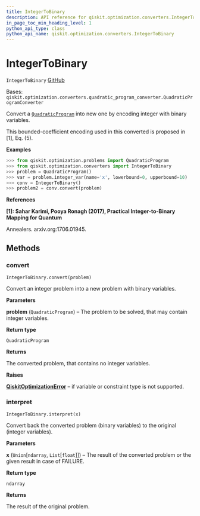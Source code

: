 ```yaml
---
title: IntegerToBinary
description: API reference for qiskit.optimization.converters.IntegerToBinary
in_page_toc_min_heading_level: 1
python_api_type: class
python_api_name: qiskit.optimization.converters.IntegerToBinary
---
```


# IntegerToBinary

<span id="qiskit.optimization.converters.IntegerToBinary" />

`IntegerToBinary` [GitHub](https://github.com/qiskit-community/qiskit-aqua/tree/stable/0.9/qiskit/optimization/converters/integer_to_binary.py "view source code")

Bases: `qiskit.optimization.converters.quadratic_program_converter.QuadraticProgramConverter`

Convert a [`QuadraticProgram`](qiskit.optimization.problems.QuadraticProgram "qiskit.optimization.problems.QuadraticProgram") into new one by encoding integer with binary variables.

This bounded-coefficient encoding used in this converted is proposed in \[1], Eq. (5).

**Examples**

```python
>>> from qiskit.optimization.problems import QuadraticProgram
>>> from qiskit.optimization.converters import IntegerToBinary
>>> problem = QuadraticProgram()
>>> var = problem.integer_var(name='x', lowerbound=0, upperbound=10)
>>> conv = IntegerToBinary()
>>> problem2 = conv.convert(problem)
```

**References**

**\[1]: Sahar Karimi, Pooya Ronagh (2017), Practical Integer-to-Binary Mapping for Quantum**

Annealers. arxiv.org:1706.01945.

## Methods

### convert

<span id="qiskit.optimization.converters.IntegerToBinary.convert" />

`IntegerToBinary.convert(problem)`

Convert an integer problem into a new problem with binary variables.

**Parameters**

**problem** (`QuadraticProgram`) – The problem to be solved, that may contain integer variables.

**Return type**

`QuadraticProgram`

**Returns**

The converted problem, that contains no integer variables.

**Raises**

[**QiskitOptimizationError**](qiskit.optimization.QiskitOptimizationError "qiskit.optimization.QiskitOptimizationError") – if variable or constraint type is not supported.

### interpret

<span id="qiskit.optimization.converters.IntegerToBinary.interpret" />

`IntegerToBinary.interpret(x)`

Convert back the converted problem (binary variables) to the original (integer variables).

**Parameters**

**x** (`Union`\[`ndarray`, `List`\[`float`]]) – The result of the converted problem or the given result in case of FAILURE.

**Return type**

`ndarray`

**Returns**

The result of the original problem.

